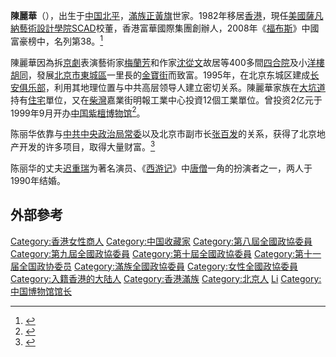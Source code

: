 {{Infobox person
| 姓名     = 陳麗華
| 圖像     = Chen Lihua 2012 Shankbone.JPG
| 圖像大小 = 
| 图像说明  = 陳麗華（2012年）
| 出生日期 = {{Birth year and age|1941}}
| 出生地   = {{ROC}}[[北平市|北平市]][[颐和园|颐和园]]
| 死亡日期 =
| 死亡地   = 
| 國籍     = {{CNHK}}
| 籍貫     = 
| 種族     = [[滿族|滿族]]
| 语言     = 普通話
| 教育程度 = 
| 母校     = 
| 職業     = 香港富華國際集團創辦人
| 淨資產   = 
| 專業     = 
| 知名作品 = 
| 政黨     = 
| 宗教信仰 = 
| 配偶     = [[迟重瑞|迟重瑞]]
| 子女     = 
| 父母     = 
| 親屬     = 
}}

'''陳麗華'''（{{bd|1941年}}），出生于[[中国|中国]][[北平|北平]]，[[滿族|滿族]][[正黃旗|正黃旗]]世家。1982年移居[[香港|香港]]，現任[[美國薩凡納藝術設計學院|美國薩凡納藝術設計學院]]SCAD校董，香港富華國際集團創辦人，2008年《[[福布斯|福布斯]]》中國富豪榜中，名列第38。<ref>{{Cite web |url=http://www.fuwahgroup.com/ch.htm |title=香港富華國際集團 網址 |access-date=2009-03-01 |archive-url=https://web.archive.org/web/20090326082911/http://www.fuwahgroup.com/ch.htm |archive-date=2009-03-26 |dead-url=yes }}</ref>

陳麗華因為拆[[京劇|京劇]]表演藝術家[[梅蘭芳|梅蘭芳]]和作家[[沈從文|沈從文]]故居等400多間[[四合院|四合院]]及小[[洋樓|洋樓]][[胡同|胡同]]，發展[[北京市|北京市]][[東城區_(北京市)|東城區]]一里長的[[金寶街|金寶街]]而致富。1995年，在北京东城区建成[[长安俱乐部|长安俱乐部]]，利用其地理位置与中共高层领导人建立密切关系。陳麗華家族在[[大坑道|大坑道]]持有[[住宅|住宅]]單位，又在[[柴灣|柴灣]]嘉業街明報工業中心投資12個工業單位。曾投资2亿元于1999年9月开办[[中国紫檀博物馆|中国紫檀博物馆]]<ref >{{cite web|url=http://culture.people.com.cn/BIG5/n1/2017/0731/c1013-29439264.html|title=中國紫檀博物館館長陳麗華的紫檀人生
|publisher=人民网|date=2017-07-31}}</ref>。

陈丽华依靠与[[中共中央政治局常委|中共中央政治局常委]]以及北京市副市长[[张百发|张百发]]的关系，获得了北京地产开发的许多项目，取得大量财富。<ref>{{Cite book | author = Philip P. Pan（[[潘公凯_(记者)|潘公凯]]） | title = ''Out of Mao's Shadow: : The Struggle for the Soul of a New China'' （《走出毛的阴影》） | location = 美国纽约 | publisher = Simon & Schuster | date = 2009-06-23 | pages =  | ISBN = 978-1-4165-3706-9 | accessdate = 2012-12-11 | url = http://books.google.com/books?id=RP-M4Dqo5UcC | language = 英语 | quote =   | archive-date = 2014-01-03 | archive-url = https://web.archive.org/web/20140103151503/http://books.google.com/books?id=RP-M4Dqo5UcC | dead-url = no }}</ref>

陈丽华的丈夫[[迟重瑞|迟重瑞]]为著名演员、《[[西游记_(1986年电视剧)|西游记]]》中[[唐僧|唐僧]]一角的扮演者之一，两人于1990年结婚。

==外部參考==
{{reflist}}

{{中国富豪榜}}
{{normdaten}}
{{DEFAULTSORT:Chen}}
[[Category:香港女性商人|Category:香港女性商人]]
[[Category:中国收藏家|Category:中国收藏家]]
[[Category:第八屆全國政協委員|Category:第八屆全國政協委員]]
[[Category:第九屆全國政協委員|Category:第九屆全國政協委員]]
[[Category:第十屆全國政協委員|Category:第十屆全國政協委員]]
[[Category:第十一届全国政协委员|Category:第十一届全国政协委员]]
[[Category:滿族全國政協委員|Category:滿族全國政協委員]]
[[Category:女性全國政協委員|Category:女性全國政協委員]]
[[Category:入籍香港的大陆人|Category:入籍香港的大陆人]]
[[Category:香港滿族|Category:香港滿族]]
[[Category:北京人|Category:北京人]]
[[Category:陳姓|Li]]
[[Category:中国博物馆馆长|Category:中国博物馆馆长]]